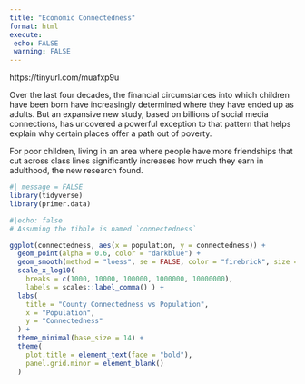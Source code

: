 ```yaml
---
title: "Economic Connectedness"
format: html
execute:
 echo: FALSE
 warning: FALSE
---
```


<!-- opportuntiny insights ask  AI. --> 


https://tinyurl.com/muafxp9u

Over the last four decades, the financial circumstances into which children have been born have increasingly determined where they have ended up as adults. But an expansive new study, based on billions of social media connections, has uncovered a powerful exception to that pattern that helps explain why certain places offer a path out of poverty.

For poor children, living in an area where people have more friendships that cut across class lines significantly increases how much they earn in adulthood, the new research found.


```r
#| message = FALSE
library(tidyverse)
library(primer.data)
```

```r
#|echo: false
# Assuming the tibble is named `connectedness`

ggplot(connectedness, aes(x = population, y = connectedness)) +
  geom_point(alpha = 0.6, color = "darkblue") +
  geom_smooth(method = "loess", se = FALSE, color = "firebrick", size = 1) +
  scale_x_log10(
    breaks = c(1000, 10000, 100000, 1000000, 10000000),
    labels = scales::label_comma() ) +
  labs(
    title = "County Connectedness vs Population",
    x = "Population",
    y = "Connectedness"
  ) +
  theme_minimal(base_size = 14) +
  theme(
    plot.title = element_text(face = "bold"),
    panel.grid.minor = element_blank()
  )

```
